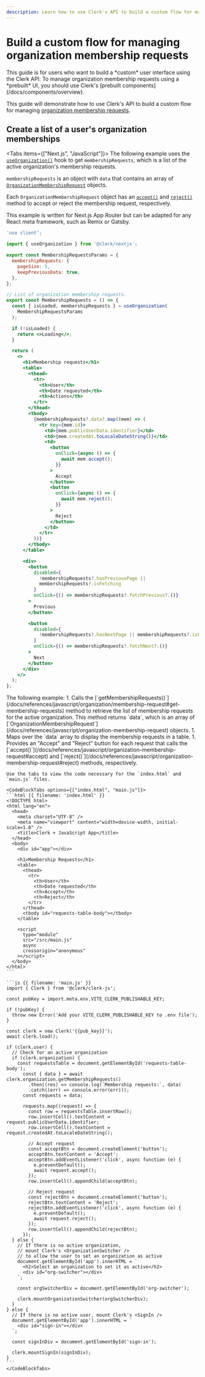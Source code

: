 ```yaml
---
description: Learn how to use Clerk's API to build a custom flow for managing organization membership requests.
---
```


# Build a custom flow for managing organization membership requests

<Callout type="danger">
  This guide is for users who want to build a *custom* user interface using the Clerk API. To manage organization membership requests using a *prebuilt* UI, you should use Clerk's [prebuilt components](/docs/components/overview).
</Callout>

This guide will demonstrate how to use Clerk's API to build a custom flow for managing [organization membership requests](/docs/organizations/overview#membership-requests).

## Create a list of a user's organization memberships

<Tabs items={["Next.js", "JavaScript"]}>
  <Tab>
  The following example uses the [`useOrganization()`](/docs/references/react/use-organization) hook to get `membershipRequests`, which is a list of the active organization's membership requests.

  `membershipRequests` is an object with `data` that contains an array of [`OrganizationMembershipRequest`](/docs/references/javascript/organization-membership-request) objects.

  Each `OrganizationMembershipRequest` object has an [`accept()`](/docs/references/javascript/organization-membership-request#accept) and [`reject()`](/docs/references/javascript/organization-membership-request#reject) method to accept or reject the membership request, respectively.

  This example is written for Next.js App Router but can be adapted for any React meta framework, such as Remix or Gatsby.

  ```jsx {{ filename: 'app/components/MembershipRequests.tsx' }}
  'use client';

  import { useOrganization } from '@clerk/nextjs';

  export const MembershipRequestsParams = {
    membershipRequests: {
      pageSize: 5,
      keepPreviousData: true,
    },
  };

  // List of organization membership requests.
  export const MembershipRequests = () => {
    const { isLoaded, membershipRequests } = useOrganization(
      MembershipRequestsParams
    );

    if (!isLoaded) {
      return <>Loading</>;
    }

    return (
      <>
        <h1>Membership requests</h1>
        <table>
          <thead>
            <tr>
              <th>User</th>
              <th>Date requested</th>
              <th>Actions</th>
            </tr>
          </thead>
          <tbody>
            {membershipRequests?.data?.map((mem) => (
              <tr key={mem.id}>
                <td>{mem.publicUserData.identifier}</td>
                <td>{mem.createdAt.toLocaleDateString()}</td>
                <td>
                  <button
                    onClick={async () => {
                      await mem.accept();
                    }}
                  >
                    Accept
                  </button>
                  <button
                    onClick={async () => {
                      await mem.reject();
                    }}
                  >
                    Reject
                  </button>
                </td>
              </tr>
            ))}
          </tbody>
        </table>

        <div>
          <button
            disabled={
              !membershipRequests?.hasPreviousPage ||
              membershipRequests?.isFetching
            }
            onClick={() => membershipRequests?.fetchPrevious?.()}
          >
            Previous
          </button>

          <button
            disabled={
              !membershipRequests?.hasNextPage || membershipRequests?.isFetching
            }
            onClick={() => membershipRequests?.fetchNext?.()}
          >
            Next
          </button>
        </div>
      </>
    );
  };
  ```
  </Tab>

  <Tab>
    The following example:
    1. Calls the [`getMembershipRequests()`](/docs/references/javascript/organization/membership-request#get-membership-requests) method to retrieve the list of membership requests for the active organization. This method returns `data`, which is an array of [`OrganizationMembershipRequest`](/docs/references/javascript/organization-membership-request) objects.
    1. Maps over the `data` array to display the membership requests in a table.
    1. Provides an "Accept" and "Reject" button for each request that calls the [`accept()`](/docs/references/javascript/organization-membership-request#accept) and [`reject()`](/docs/references/javascript/organization-membership-request#reject) methods, respectively.

    Use the tabs to view the code necessary for the `index.html` and `main.js` files.

    <CodeBlockTabs options={["index.html", "main.js"]}>
    ```html {{ filename: 'index.html' }}
    <!DOCTYPE html>
    <html lang="en">
      <head>
        <meta charset="UTF-8" />
        <meta name="viewport" content="width=device-width, initial-scale=1.0" />
        <title>Clerk + JavaScript App</title>
      </head>
      <body>
        <div id="app"></div>

        <h1>Membership Requests</h1>
        <table>
          <thead>
            <tr>
              <th>User</th>
              <th>Date requested</th>
              <th>Accept</th>
              <th>Reject</th>
            </tr>
          </thead>
          <tbody id="requests-table-body"></tbody>
        </table>

        <script
          type="module"
          src="/src/main.js"
          async
          crossorigin="anonymous"
        ></script>
      </body>
    </html>
    ```

    ```js {{ filename: 'main.js' }}
    import { Clerk } from '@clerk/clerk-js';

    const pubKey = import.meta.env.VITE_CLERK_PUBLISHABLE_KEY;

    if (!pubKey) {
      throw new Error('Add your VITE_CLERK_PUBLISHABLE_KEY to .env file');
    }

    const clerk = new Clerk('{{pub_key}}');
    await clerk.load();

    if (clerk.user) {
      // Check for an active organization
      if (clerk.organization) {
        const requestsTable = document.getElementById('requests-table-body');
          const { data } = await clerk.organization.getMembershipRequests()
            .then((res) => console.log(`Membership requests:`, data)
            .catch((err) => console.error(err)));
          const requests = data;

          requests.map((request) => {
            const row = requestsTable.insertRow();
            row.insertCell().textContent = request.publicUserData.identifier;
            row.insertCell().textContent = request.createdAt.toLocaleDateString();

            // Accept request
            const acceptBtn = document.createElement('button');
            acceptBtn.textContent = 'Accept';
            acceptBtn.addEventListener('click', async function (e) {
              e.preventDefault();
              await request.accept();
            });
            row.insertCell().appendChild(acceptBtn);

            // Reject request
            const rejectBtn = document.createElement('button');
            rejectBtn.textContent = 'Reject';
            rejectBtn.addEventListener('click', async function (e) {
              e.preventDefault();
              await request.reject();
            });
            row.insertCell().appendChild(rejectBtn);
          });
      } else {
        // If there is no active organization,
        // mount Clerk's <OrganizationSwitcher />
        // to allow the user to set an organization as active
        document.getElementById('app').innerHTML = `
          <h2>Select an organization to set it as active</h2>
          <div id="org-switcher"></div>
        `;

        const orgSwitcherDiv = document.getElementById('org-switcher');

        clerk.mountOrganizationSwitcher(orgSwitcherDiv);
      }
    } else {
      // If there is no active user, mount Clerk's <SignIn />
      document.getElementById('app').innerHTML = `
        <div id="sign-in"></div>
      `;

      const signInDiv = document.getElementById('sign-in');

      clerk.mountSignIn(signInDiv);
    }
    ```
    </CodeBlockTabs>
  </Tab>
</Tabs>

